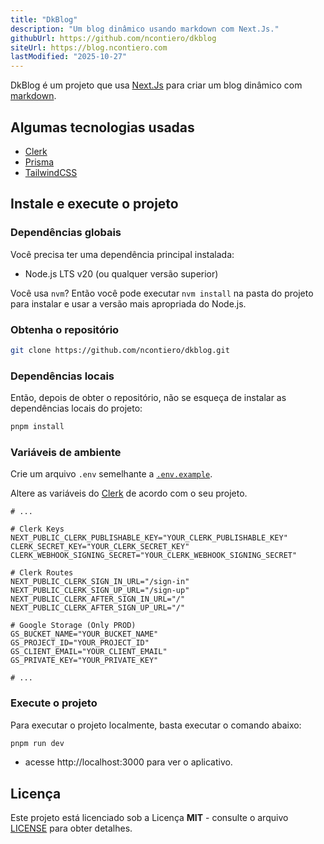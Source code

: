 ```yaml
---
title: "DkBlog"
description: "Um blog dinâmico usando markdown com Next.Js."
githubUrl: https://github.com/ncontiero/dkblog
siteUrl: https://blog.ncontiero.com
lastModified: "2025-10-27"
---
```


DkBlog é um projeto que usa [Next.Js](https://nextjs.org/) para criar um blog dinâmico com [markdown](https://www.markdownguide.org/).

## Algumas tecnologias usadas

- [Clerk](https://clerk.com/)
- [Prisma](https://www.prisma.io/)
- [TailwindCSS](https://tailwindcss.com/)

## Instale e execute o projeto

### Dependências globais

Você precisa ter uma dependência principal instalada:

- Node.js LTS v20 (ou qualquer versão superior)

Você usa `nvm`? Então você pode executar `nvm install` na pasta do projeto para instalar e usar a versão mais apropriada do Node.js.

### Obtenha o repositório

```bash title="terminal"
git clone https://github.com/ncontiero/dkblog.git
```

### Dependências locais

Então, depois de obter o repositório, não se esqueça de instalar as dependências locais do projeto:

```bash title="terminal"
pnpm install
```

### Variáveis de ambiente

Crie um arquivo `.env` semelhante a [`.env.example`](https://github.com/ncontiero/dkblog/blob/main/.env.example).

Altere as variáveis do [Clerk](https://dashboard.clerk.com/) de acordo com o seu projeto.

```env title=".env"
# ...

# Clerk Keys
NEXT_PUBLIC_CLERK_PUBLISHABLE_KEY="YOUR_CLERK_PUBLISHABLE_KEY"
CLERK_SECRET_KEY="YOUR_CLERK_SECRET_KEY"
CLERK_WEBHOOK_SIGNING_SECRET="YOUR_CLERK_WEBHOOK_SIGNING_SECRET"

# Clerk Routes
NEXT_PUBLIC_CLERK_SIGN_IN_URL="/sign-in"
NEXT_PUBLIC_CLERK_SIGN_UP_URL="/sign-up"
NEXT_PUBLIC_CLERK_AFTER_SIGN_IN_URL="/"
NEXT_PUBLIC_CLERK_AFTER_SIGN_UP_URL="/"

# Google Storage (Only PROD)
GS_BUCKET_NAME="YOUR_BUCKET_NAME"
GS_PROJECT_ID="YOUR_PROJECT_ID"
GS_CLIENT_EMAIL="YOUR_CLIENT_EMAIL"
GS_PRIVATE_KEY="YOUR_PRIVATE_KEY"

# ...
```

### Execute o projeto

Para executar o projeto localmente, basta executar o comando abaixo:

```bash title="terminal"
pnpm run dev
```

- acesse http://localhost:3000 para ver o aplicativo.

## Licença

Este projeto está licenciado sob a Licença **MIT** - consulte o arquivo [LICENSE](https://github.com/ncontiero/dkblog/blob/main/LICENSE) para obter detalhes.
